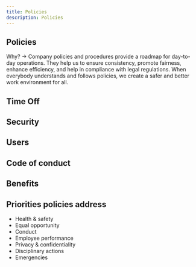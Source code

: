 ```yaml
---
title: Policies
description: Policies
---
```


## Policies

Why? → Company policies and procedures provide a roadmap for day-to-day operations. They help us to ensure consistency, promote fairness, enhance efficiency, and help in compliance with legal regulations. When everybody understands and follows policies, we create a safer and better work environment for all.

## Time Off

## Security

## Users

## Code of conduct

## Benefits

## Priorities policies address

- Health & safety
- Equal opportunity
- Conduct
- Employee performance
- Privacy & confidentiality
- Disciplinary actions
- Emergencies